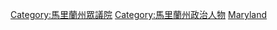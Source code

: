 [[Category:馬里蘭州眾議院|Category:馬里蘭州眾議院]]
[[Category:馬里蘭州政治人物|Category:馬里蘭州政治人物]]
[[Category:美國各州眾議員|Maryland]]